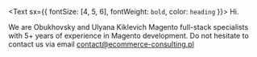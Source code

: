 <Text sx={{ fontSize: [4, 5, 6], fontWeight: `bold`, color: `heading` }}>
  Hi.
</Text>

We are Obukhovsky and Ulyana Kiklevich
Magento full-stack specialists with 5+ years of experience in Magento development. Do not hesitate to contact us via email <a href="mailto:contact@ecommerce-consulting.pl">contact@ecommerce-consulting.pl</a>